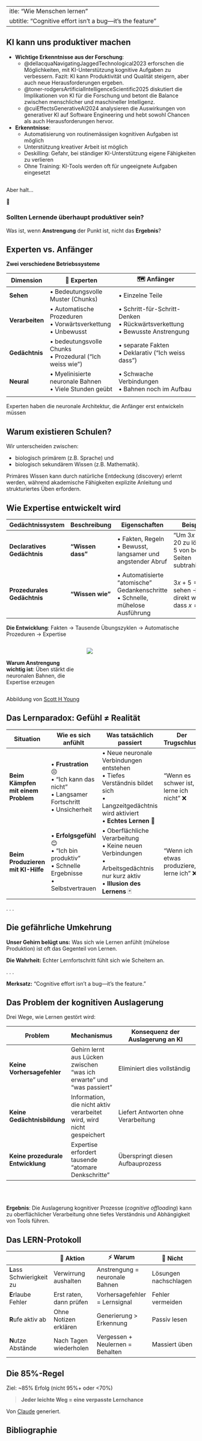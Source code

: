  ---
title: "Wie Menschen lernen"
subtitle: "Cognitive effort isn't a bug---it’s the feature"
---


## KI kann uns produktiver machen {.smaller}

- **Wichtige Erkenntnisse aus der Forschung**:
  - @dellacquaNavigatingJaggedTechnological2023 erforschen die Möglichkeiten, mit KI-Unterstützung kognitive Aufgaben zu verbessern. Fazit: KI kann Produktivität und Qualität steigern, aber auch neue Herausforderungen ergeben.
  - @toner-rodgersArtificialIntelligenceScientific2025 diskutiert die Implikationen von KI für die Forschung und betont die Balance zwischen menschlicher und maschineller Intelligenz.
  - @cuiEffectsGenerativeAI2024 analysieren die Auswirkungen von generativer KI auf Software Engineering und hebt sowohl Chancen als auch Herausforderungen hervor.

- **Erkenntnisse**:
  - Automatisierung von routinemässigen kognitiven Aufgaben ist möglich
  - Unterstützung kreativer Arbeit ist möglich
  - Deskilling: Gefahr, bei ständiger KI-Unterstützung eigene Fähigkeiten zu verlieren
  - Ohne Training: KI-Tools werden oft für ungeeignete Aufgaben eingesetzt


## {.center}

Aber halt...

:::{.fragment}
🤔
:::

:::{.fragment}
### Sollten **Lernende** überhaupt produktiver sein?
:::

:::{.fragment}
Was ist, wenn **Anstrengung** der Punkt ist, nicht das **Ergebnis**?
:::


## Experten vs. Anfänger {.smaller}

**Zwei verschiedene Betriebssysteme**

| Dimension       | 🎯 **Experten**                                                 | 🗺️ **Anfänger**                                                              |
| --------------- | ---------------------------------------------------------------- | ------------------------------------------------------------------------------- |
| **Sehen**       | • Bedeutungsvolle Muster (Chunks)                                | • Einzelne Teile                                                                |
| **Verarbeiten** | • Automatische Prozeduren<br>• Vorwärtsverkettung<br>• Unbewusst | • Schritt-für-Schritt-Denken<br>• Rückwärtsverkettung<br>• Bewusste Anstrengung |
| **Gedächtnis**  | • bedeutungsvolle Chunks<br>• Prozedural ("Ich weiss wie")       | • separate Fakten<br>• Deklarativ ("Ich weiss dass")                            |
| **Neural**      | • Myelinisierte neuronale Bahnen<br>• Viele Stunden geübt        | • Schwache Verbindungen<br>• Bahnen noch im Aufbau                                 |
|                 |                                                                  |                                                                                 |



::: {.callout-important}
Experten haben die neuronale Architektur, die Anfänger erst entwickeln müssen
:::




## Warum existieren Schulen?


Wir unterscheiden zwischen:

- biologisch primärem (z.B. Sprache) und 
- biologisch sekundärem Wissen (z.B. Mathematik).


::: {.callout-important}
Primäres Wissen kann durch natürliche Entdeckung (discovery) erlernt werden, während akademische Fähigkeiten explizite Anleitung und strukturiertes Üben erfordern.
:::


## Wie Expertise entwickelt wird {.smaller}



| Gedächtnissystem                | Beschreibung        | Eigenschaften                                                       | Beispiel                                                |
| -------------------------- | ------------------ | --------------------------------------------------------------------- | ------------------------------------------------------ |
| **Declaratives Gedächtnis** | **"Wissen dass"** | • Fakten, Regeln<br> • Bewusst, langsamer und angstender Abruf | "Um $3x + 5 = 20$ zu lösen, $5$ von beiden Seiten subtrahieren." |
| **Prozedurales Gedächtnis**   | **"Wissen wie"**  | • Automatisierte "atomische" Gedankenschritte<br>• Schnelle, mühelose Ausführung  | $3x + 5 = 20$ sehen → direkt wissen, dass $x = 5$.               |


**Die Entwicklung**: Fakten → Tausende Übungszyklen → Automatische Prozeduren → Expertise


:::: {.columns}
::: {.column width="40%"}
<br>

**Warum Anstrengung wichtig ist**: Üben stärkt die neuronalen Bahnen, die Expertise erzeugen
:::

::: {.column width="60%"}
![](../../assets/images/ACTR3.jpg)

:::
::::

::: {.attribution}
Abbildung von [Scott H Young](https://www.scotthyoung.com/blog/2022/02/15/act-r/)
:::


## Das Lernparadox: Gefühl ≠ Realität {.smaller}

| Situation | **Wie es sich anfühlt** |  **Was tatsächlich passiert** | **Der Trugschluss** |
|-----------|---------------------------|--------------------------------|----------------------|
| **Beim Kämpfen mit einem Problem** | • **Frustration** 😣 <br>• "Ich kann das nicht"<br>• Langsamer Fortschritt<br>• Unsicherheit | • Neue neuronale Verbindungen entstehen<br>• Tiefes Verständnis bildet sich<br>• Langzeitgedächtnis wird aktiviert<br>• **Echtes Lernen** 🧠 | "Wenn es schwer ist, lerne ich nicht" ❌  |
| **Beim Produzieren mit KI-Hilfe** | • **Erfolgsgefühl** 😊 <br>• "Ich bin produktiv"<br>• Schnelle Ergebnisse<br>• Selbstvertrauen | • Oberflächliche Verarbeitung<br>• Keine neuen Verbindungen<br>• Arbeitsgedächtnis nur kurz aktiv<br>• **Illusion des Lernens** 🃏| "Wenn ich etwas produziere, lerne ich" ❌  |

. . .

:::{.callout-warning}
## Die gefährliche Umkehrung
**Unser Gehirn belügt uns:** Was sich wie Lernen anfühlt (mühelose Produktion) ist oft das Gegenteil von Lernen.

**Die Wahrheit:** Echter Lernfortschritt fühlt sich wie Scheitern an.
:::

. . .

**Merksatz:** "Cognitive effort isn't a bug---it’s the feature."


## Das Problem der kognitiven Auslagerung {.smaller}

Drei Wege, wie Lernen gestört wird:

| Problem | Mechanismus | Konsequenz der Auslagerung an KI |
|---------|-------------|-----------------------------------|
| **Keine Vorhersagefehler** | Gehirn lernt aus Lücken zwischen "was ich erwarte" und "was passiert" | Eliminiert dies vollständig |
| **Keine Gedächtnisbildung** | Information, die nicht aktiv verarbeitet wird, wird nicht gespeichert | Liefert Antworten ohne Verarbeitung |
| **Keine prozedurale Entwicklung** | Expertise erfordert tausende "atomare Denkschritte" | Überspringt diesen Aufbauprozess |


<br> <br>

::: {.callout-warning}
**Ergebnis**: Die Auslagerung kognitiver Prozesse (*cognitive offloading*) kann zu oberflächlicher Verarbeitung ohne tiefes Verständnis und Abhängigkeit von Tools führen.
:::

## Das LERN-Protokoll {.smaller}

| | 🎯 Aktion | ⚡ Warum | 🚫 Nicht |
|---|-----------|----------|----------|
| **L**ass Schwierigkeit zu | Verwirrung aushalten | Anstrengung = neuronale Bahnen | Lösungen nachschlagen |
| **E**rlaube Fehler | Erst raten, dann prüfen | Vorhersagefehler = Lernsignal | Fehler vermeiden |
| **R**ufe aktiv ab | Ohne Notizen erklären | Generierung > Erkennung | Passiv lesen |
| **N**utze Abstände | Nach Tagen wiederholen | Vergessen + Neulernen = Behalten | Massiert üben |

:::{.callout-tip}
## Die 85%-Regel
Ziel: ~85% Erfolg (nicht 95%+ oder <70%)
:::

> **Jeder leichte Weg = eine verpasste Lernchance**

::: {.attribution}
Von [Claude](https://www.claude.ai) generiert.
:::

## Bibliographie

::: {#refs}
:::